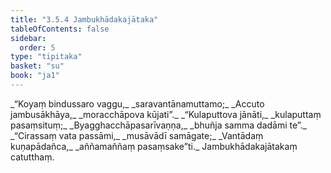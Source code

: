 ```yaml
---
title: "3.5.4 Jambukhādakajātaka"
tableOfContents: false
sidebar:
  order: 5
type: "tipitaka"
basket: "su"
book: "ja1"
---
```



<DynamicBreadcrumb />

<Division number="130" book="ja1">

<Paragraph number="850" type="verses" book="ja1">
_“Koyaṃ bindussaro vaggu,_  
_saravantānamuttamo;_  
_Accuto jambusākhāya,_  
_moracchāpova kūjati”._  

</Paragraph>

</Division>
<Division number="131" book="ja1">

<Paragraph number="851" type="verses" book="ja1">
_“Kulaputtova jānāti,_  
_kulaputtaṃ pasaṃsituṃ;_  
_Byagghacchāpasarīvaṇṇa,_  
_bhuñja samma dadāmi te”._  

</Paragraph>

</Division>
<Division number="132" book="ja1">

<Paragraph number="852" type="verses" book="ja1">
_“Cirassaṃ vata passāmi,_  
_musāvādī samāgate;_  
_Vantādaṃ kuṇapādañca,_  
_aññamaññaṃ pasaṃsake”ti._  


</Paragraph>
</Division>

<Paragraph number="853" type="center" book="ja1">
Jambukhādakajātakaṃ catutthaṃ.
</Paragraph>